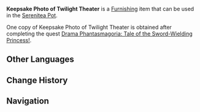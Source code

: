 {{Furnishing Infobox
|id             = 364502; 364503
|image          = Item Keepsake Photo of Twilight Theater Aether.png
|image_title    = Aether version
|image2         = Item Keepsake Photo of Twilight Theater Lumine.png
|image2_title   = Lumine version
|category       = Wall Decor
|subcategory    = Picture Frame
|set            = 
|rarity         = 4
|adeptal_energy = 90
|load           = 169
|reduced_load   = 127
|description    = A lovely photo frame that contains a group photo of the Twilight Theater troupe members. You obtained this as a thank-you gift for helping the troupe stage the "Tale of the Sword-Wielding Princess."<br />A lovingly-written script requires an equally passionate interpretation, and the positions of the actors also matter greatly. Your careful adjustments allowed this performance to go off splendidly, much to the fervent plaudits of the actors.
|source1        = Complete [[Drama Phantasmagoria: Tale of the Sword-Wielding Princess!]]
|event          = Summertime Odyssey
}}
'''Keepsake Photo of Twilight Theater''' is a [[Furnishing]] item that can be used in the [[Serenitea Pot]].

One copy of Keepsake Photo of Twilight Theater is obtained after completing the quest [[Drama Phantasmagoria: Tale of the Sword-Wielding Princess!]].

==Other Languages==
{{Other Languages
|default_hidden = 1
|en      = Keepsake Photo of Twilight Theater
|zhs     = 「暮夜剧团的留念合照」
|zhs_rm  = "Mùyè Jùtuán de Liúniàn Hézhào"
|zht     = 「暮夜劇團的留念合照」
|zht_rm  = "Mùyè Jùtuán de Liúniàn Hézhào"
|ja      = 「暮夜劇団の記念集合写真」
|ja_rm   = "Boya Gekidan no Kinen Shuugou Shashin"{{Assumed}}
|ko      = 「심야 극단의 단체 사진」
|ko_rm   = "Simya Geukdan-ui Danche Sajin"
|es      = Imagen en grupo de la Compañía de Teatro Crepúsculo
|fr      = Photo-souvenir du théâtre du crépuscule
|ru      = Фото на память о Театре сумерек
|th      = "ภาพหมู่ที่ระลึกคณะละครทไวไลท์"
|th_rm   = 
|vi      = Ảnh Lưu Niệm Đoàn Kịch Hoàng Hôn
|de      = „Erinnerungsfoto der Theatergruppe Zwielicht“
|id      = "Foto Kenang-Kenangan Twilight Theater"
|pt      = Foto de Lembrança da Companhia Teatral Crepúsculo
}}

==Change History==
{{Change History|2.8}}

==Navigation==
{{Furnishing Navbox/Interior|Wall Decor}}
